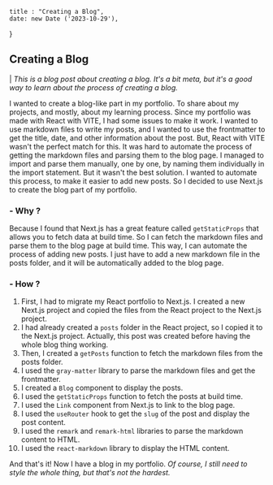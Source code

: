     title : "Creating a Blog",
    date: new Date ('2023-10-29'),
}

## Creating a Blog

| *This is a blog post about creating a blog. It's a bit meta, but it's a good way to learn about the process of creating a blog.*

I wanted to create a blog-like part in my portfolio. To share about my projects, and mostly, about my learning process.
Since my portfolio was made with React with VITE, I had some issues to make it work.
I wanted to use markdown files to write my posts, and I wanted to use the frontmatter to get the title, date, and other information about the post.
But, React with VITE wasn't the perfect match for this. It was hard to automate the process of getting the markdown files and parsing them to the blog page.
I managed to import and parse them manually, one by one, by naming them individually in the import statement. But it wasn't the best solution.
I wanted to automate this process, to make it easier to add new posts. So I decided to use Next.js to create the blog part of my portfolio.

### \- Why ?
Because I found that Next.js has a great feature called `getStaticProps` that allows you to fetch data at build time. So I can fetch the markdown files and parse them to the blog page at build time. This way, I can automate the process of adding new posts.
I just have to add a new markdown file in the posts folder, and it will be automatically added to the blog page.

### \- How ?

1. First, I had to migrate my React portfolio to Next.js. I created a new Next.js project and copied the files from the React project to the Next.js project.
2. I had already created a `posts` folder in the React project, so I copied it to the Next.js project. Actually, this post was created before having the whole blog thing working.
3. Then, I created a `getPosts` function to fetch the markdown files from the posts folder.
4. I used the `gray-matter` library to parse the markdown files and get the frontmatter.
5. I created a `Blog` component to display the posts.
6. I used the `getStaticProps` function to fetch the posts at build time.
7. I used the `Link` component from Next.js to link to the blog page.
8. I used the `useRouter` hook to get the `slug` of the post and display the post content.
9. I used the `remark` and `remark-html` libraries to parse the markdown content to HTML.
10. I used the `react-markdown` library to display the HTML content.

And that's it! Now I have a blog in my portfolio.
*Of course, I still need to style the whole thing, but that's not the hardest.*


[//]: # (https://donis.dev/blog/post/markdown_blog)